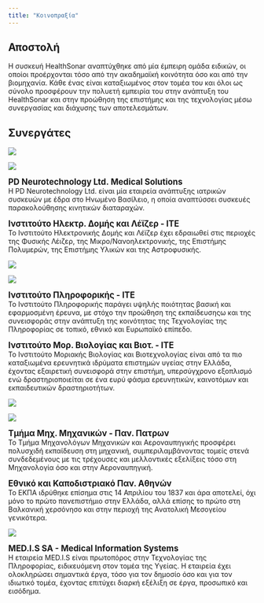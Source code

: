 ```yaml
---
title: "Κοινοπραξία"
---
```


## Αποστολή

Η συσκευή HealthSonar αναπτύχθηκε από μία έμπειρη ομάδα ειδικών, οι οποίοι προέρχονται τόσο από την ακαδημαϊκή κοινότητα όσο και από την βιομηχανία.
Κάθε ένας είναι καταξιωμένος στον τομέα του και όλοι ως σύνολο προσφέρουν την πολυετή εμπειρία του στην ανάπτυξη του HealthSonar και στην προώθηση της επιστήμης και της τεχνολογίας μέσω συνεργασίας και διάχυσης των αποτελεσμάτων.

## Συνεργάτες

:::::{.grid}

::: {.g-col-6}
![](assets/images/consortium/pdn_logo.png)
:::

::: {.g-col-6}
![](assets/images/consortium/forth_electronics_logo.png)
:::

::: {.g-col-6}
<big><b>PD Neurotechnology Ltd. Medical Solutions</b></big><br>
Η PD Neurotechnology Ltd. είναι μία εταιρεία ανάπτυξης ιατρικών συσκευών με έδρα στο Ηνωμένο Βασίλειο, η οποία αναπτύσσει συσκευές παρακολούθησης κινητικών διαταραχών.
:::

::: {.g-col-6}
<big><b>Ινστιτούτο Ηλεκτρ. Δομής και Λέϊζερ - ITE</b></big><br>
Το Ινστιτούτο Ηλεκτρονικής Δομής και Λέϊζερ έχει εδραιωθεί στις περιοχές της Φυσικής Λέιζερ, της Μικρο/Νανοηλεκτρονικής, της Επιστήμης Πολυμερών, της Επιστήμης Υλικών και της Αστροφυσικής.
:::

::: {.g-col-6}
![](assets/images/consortium/forth_computer_logo.png)
:::

::: {.g-col-6}
![](assets/images/consortium/forth_biology_logo.png)
:::

::: {.g-col-6}
<big><b>Ινστιτούτο Πληροφορικής - ΙΤΕ</b></big><br>
Το Ινστιτούτο Πληροφορικής παράγει υψηλής ποιότητας βασική και εφαρμοσμένη έρευνα, με στόχο την προώθηση της εκπαίδευσηςω και της συνεισφοράς στην ανάπτυξη της κοινότητας της Τεχνολογίας της Πληροφορίας σε τοπικό, εθνικό και Ευρωπαϊκό επίπεδο.
:::

::: {.g-col-6}
<big><b>Ινστιτούτο Μορ. Βιολογίας και Βιοτ. - ΙΤΕ</b></big><br>
Το Ινστιτούτο Μοριακής Βιολογίας και Βιοτεχνολογίας είναι από τα πιο καταξιωμένα ερευνητικά ιδρύματα επιστημών υγείας στην Ελλάδα, έχοντας εξαιρετική συνεισφορά στην επιστήμη, υπερσύγχρονο εξοπλισμό ενώ δραστηριοποιείται σε ένα ευρύ φάσμα ερευνητικών, καινοτόμων και εκπαιδευτικών δραστηριοτήτων.
:::

::: {.g-col-6}
![](assets/images/consortium/upatras_mechanical_logo.png)
:::

::: {.g-col-6}
![](assets/images/consortium/kapodistrian_university_logo.png)
:::

::: {.g-col-6}
<big><b>Τμήμα Μηχ. Μηχανικών - Παν. Πατρων</b></big><br>
Το Τμήμα Μηχανολόγων Μηχανικών και Αεροναυπηγικής προσφέρει πολυσχιδή εκπαίδευση στη μηχανική, συμπεριλαμβάνοντας τομείς στενά συνδεδεμένους με τις τρέχουσες και μελλοντικές εξελίξεις τόσο στη Μηχανολογία όσο και στην Αεροναυπηγική.
:::

::: {.g-col-6}
<big><b>Εθνικό και Καποδιστριακό Παν. Αθηνών</b></big><br>
Το ΕΚΠΑ ιδρύθηκε επίσημα στις 14 Απριλίου του 1837 και άρα αποτελεί, όχι μόνο το πρώτο πανεπιστήμιο στην Ελλάδα, αλλά επίσης το πρώτο στη Βαλκανική χερσόνησο και στην περιοχή της Ανατολική Μεσογείου γενικότερα.
:::

::: {.g-col-6}
![](assets/images/consortium/medis_logo.png)

<big><b>MED.I.S SA - Medical Information Systems</b></big><br>
Η εταιρεία MED.I.S είναι πρωτοπόρος στην Τεχνολογίας της Πληροφορίας, ειδικευόμενη στον τομέα της Υγείας.
Η εταιρεία έχει ολοκληρώσει σημαντικά έργα, τόσο για τον δημοσίο όσο και για τον ιδιωτικό τομέα, έχοντας επιτύχει διαρκή εξέλιξη σε έργα, προσωπικό και εισόδημα.
:::

:::::